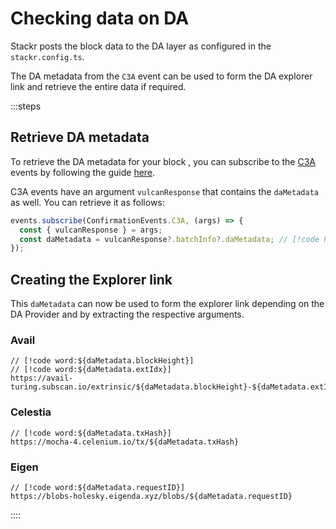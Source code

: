 # Checking data on DA

Stackr posts the block data to the DA layer as configured in the `stackr.config.ts`.

The DA metadata from the `C3A` event can be used to form the DA explorer link and retrieve the entire data if required.

:::steps

## Retrieve DA metadata

To retrieve the DA metadata for your block , you can subscribe to the [C3A](/build/framework/events#confirmationeventsc3a) events by following the guide [here](/build/framework/events#subscribing-to-events).

C3A events have an argument `vulcanResponse` that contains the `daMetadata` as well. You can retrieve it as follows:

```ts
events.subscribe(ConfirmationEvents.C3A, (args) => {
  const { vulcanResponse } = args;
  const daMetadata = vulcanResponse?.batchInfo?.daMetadata; // [!code hl]
});
```

## Creating the Explorer link

This `daMetadata` can now be used to form the explorer link depending on the DA Provider and by extracting the respective arguments.

### Avail

```
// [!code word:${daMetadata.blockHeight}]
// [!code word:${daMetadata.extIdx}]
https://avail-turing.subscan.io/extrinsic/${daMetadata.blockHeight}-${daMetadata.extIdx}
```

### Celestia

```
// [!code word:${daMetadata.txHash}]
https://mocha-4.celenium.io/tx/${daMetadata.txHash}
```

### Eigen

```
// [!code word:${daMetadata.requestID}]
https://blobs-holesky.eigenda.xyz/blobs/${daMetadata.requestID}
```

::::

